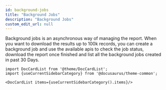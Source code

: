```yaml
---
id: background-jobs
title: "Background Jobs"
description: "Background Jobs"
custom_edit_url: null
---
```




Background jobs is an asynchronous way of managing the report. When you want to download the results up to 100k records, you can create a background job and use the available apis to check the job status, download the report once finished and list all the background jobs created in past 30 Days.



```mdx-code-block
import DocCardList from '@theme/DocCardList';
import {useCurrentSidebarCategory} from '@docusaurus/theme-common';

<DocCardList items={useCurrentSidebarCategory().items}/>
```
      